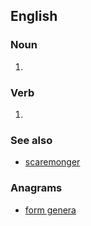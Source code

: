 ==English==

===Noun===
{{en-noun}}

# {{alternative spelling of|fearmonger}}

===Verb===
{{en-verb|head=to [[fear]] [[monger]]}}

# {{alternative spelling of|fearmonger}}

===See also===
* [[scaremonger]]

===Anagrams===
* [[form genera#English|form genera]]
